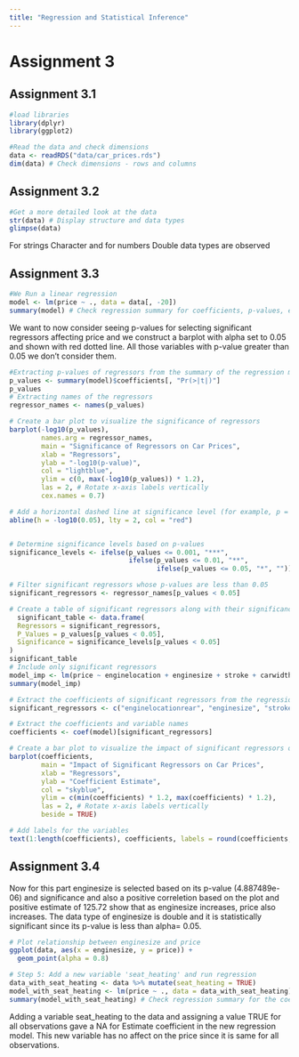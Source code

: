```yaml
---
title: "Regression and Statistical Inference"
---
```


# Assignment 3

## Assignment 3.1
```r
#load libraries
library(dplyr)
library(ggplot2)

#Read the data and check dimensions
data <- readRDS("data/car_prices.rds")
dim(data) # Check dimensions - rows and columns

```
## Assignment 3.2
```r
#Get a more detailed look at the data
str(data) # Display structure and data types
glimpse(data)
```
For strings <chr> Character and for numbers <dbl> Double data types are observed

## Assignment 3.3
```r
#We Run a linear regression 
model <- lm(price ~ ., data = data[, -20])
summary(model) # Check regression summary for coefficients, p-values, etc.
```
We want to now consider seeing p-values for selecting significant regressors affecting price and we construct a barplot with alpha set to 0.05 and shown with red dotted line. All those variables with p-value greater than 0.05 we don't consider them.

```r
#Extracting p-values of regressors from the summary of the regression model
p_values <- summary(model)$coefficients[, "Pr(>|t|)"]
p_values
# Extracting names of the regressors
regressor_names <- names(p_values)

# Create a bar plot to visualize the significance of regressors
barplot(-log10(p_values), 
        names.arg = regressor_names,
        main = "Significance of Regressors on Car Prices",
        xlab = "Regressors",
        ylab = "-log10(p-value)",
        col = "lightblue",
        ylim = c(0, max(-log10(p_values)) * 1.2),
        las = 2, # Rotate x-axis labels vertically
        cex.names = 0.7)

# Add a horizontal dashed line at significance level (for example, p = 0.05)
abline(h = -log10(0.05), lty = 2, col = "red")


# Determine significance levels based on p-values
significance_levels <- ifelse(p_values <= 0.001, "***",
                              ifelse(p_values <= 0.01, "**",
                                     ifelse(p_values <= 0.05, "*", "")))

# Filter significant regressors whose p-values are less than 0.05
significant_regressors <- regressor_names[p_values < 0.05]

# Create a table of significant regressors along with their significance levels
  significant_table <- data.frame(
  Regressors = significant_regressors,
  P_Values = p_values[p_values < 0.05],
  Significance = significance_levels[p_values < 0.05]
)
significant_table
# Include only significant regressors
model_imp <- lm(price ~ enginelocation + enginesize + stroke + carwidth + peakrpm, data = data)
summary(model_imp)

# Extract the coefficients of significant regressors from the regression model summary
significant_regressors <- c("enginelocationrear", "enginesize", "stroke", "carwidth", "peakrpm")

# Extract the coefficients and variable names
coefficients <- coef(model)[significant_regressors]

# Create a bar plot to visualize the impact of significant regressors on price
barplot(coefficients, 
        main = "Impact of Significant Regressors on Car Prices",
        xlab = "Regressors",
        ylab = "Coefficient Estimate",
        col = "skyblue",
        ylim = c(min(coefficients) * 1.2, max(coefficients) * 1.2),
        las = 2, # Rotate x-axis labels vertically
        beside = TRUE)

# Add labels for the variables
text(1:length(coefficients), coefficients, labels = round(coefficients, digits = 2), pos = 3, cex = 0.8)
```

## Assignment 3.4
Now for this part enginesize is selected based on its p-value (4.887489e-06) and significance and also a positive correletion based on the plot and positive estimate of 125.72 show that as enginesize increases, price also increases. The data type of enginesize is <dbl> double and it is statistically significant since its p-value is less than alpha= 0.05.  
```r
# Plot relationship between enginesize and price
ggplot(data, aes(x = enginesize, y = price)) +
  geom_point(alpha = 0.8)

```
```r
# Step 5: Add a new variable 'seat_heating' and run regression
data_with_seat_heating <- data %>% mutate(seat_heating = TRUE)
model_with_seat_heating <- lm(price ~ ., data = data_with_seat_heating)
summary(model_with_seat_heating) # Check regression summary for the coefficient of seat_heating

```
Adding a variable seat_heating to the data and assigning a value TRUE for all observations gave a NA for Estimate coefficient in the new regression model. This new variable has no affect on the price since it is same for all observations.
